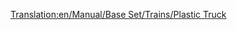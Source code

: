 [[Translation:en/Manual/Base Set/Trains/Plastic Truck]]
{{es/Manual/Base Set/Trains/Vagones|Imagen=
|Nombre=Vagón de Plásticos
|PrecioNormal= € ( £)
|PesoNormal= t
|CapacidadNormal=
|PrecioMono="
|PesoMono= t
|CapacidadMono=
|PrecioMag="
|PesoMag= t
|CapacidadMag=
|Descripción=
}}